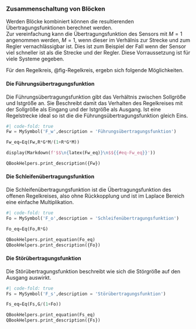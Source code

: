 ### Zusammenschaltung von Blöcken
Werden Blöcke kombiniert können die resultierenden Übertragungsfunktionen berechnet werden.  
Zur vereinfachung kann die Übertragungsfunktion des Sensors mit $M=1$ angenommen werden, $M=1$, wenn dieser im Verhälnis zur Strecke und zum Regler vernachlässigbar ist. Dies ist zum Beispiel der Fall wenn der Sensor viel schneller ist als die Strecke und der Regler. Diese Vorraussetzung ist für viele Systeme gegeben.  

Für den Regelkreis, @fig-Regelkreis, ergebn sich folgende Möglichkeiten.

#### Die Führungsübertragungsfunktion
Die Führungsübertragungsfunktion gibt das Verhältnis zwischen Sollgröße und Istgröße an. Sie Beschreibt damit das Verhalten des Regelkreises mit der Sollgröße als Eingang und der Istgröße als Ausgang. Ist eine Regelstrecke ideal so ist die die Führungsübertragungsfunktion gleich Eins.

```python
#| code-fold: true
Fw = MySymbol('F_w',description = 'Führungsübertragungsfunktion')

Fw_eq=Eq(Fw,R*G*M/(1+R*G*M))

display(Markdown(f'$$\n{latex(Fw_eq)}\n$${{#eq-Fw_eq}}'))

QBookHelpers.print_description({Fw})

```

#### Die Schleifenübertragungsfunktion
Die Schleifenübertragungsfunktion ist die Übertragungsfunktion des offenen Regelkreises, also ohne Rückkopplung und ist im Laplace Bereich eine einfache Multiplikation.

```python
#| code-fold: true
Fo = MySymbol('F_o',description = 'Schleifenübertragungsfunktion')

Fo_eq=Eq(Fo,R*G)

QBookHelpers.print_equation(Fo_eq)
QBookHelpers.print_description({Fo})

```

#### Die Störübertragungsfunktion
Die Störübertragungsfunktion beschreibt wie sich die Störgröße auf den Ausgang auswirkt.

```python
#| code-fold: true
Fs = MySymbol('F_s',description = 'Störübertragungsfunktion')

Fs_eq=Eq(Fs,G/(1+Fo))

QBookHelpers.print_equation(Fs_eq)
QBookHelpers.print_description({Fs})

```
